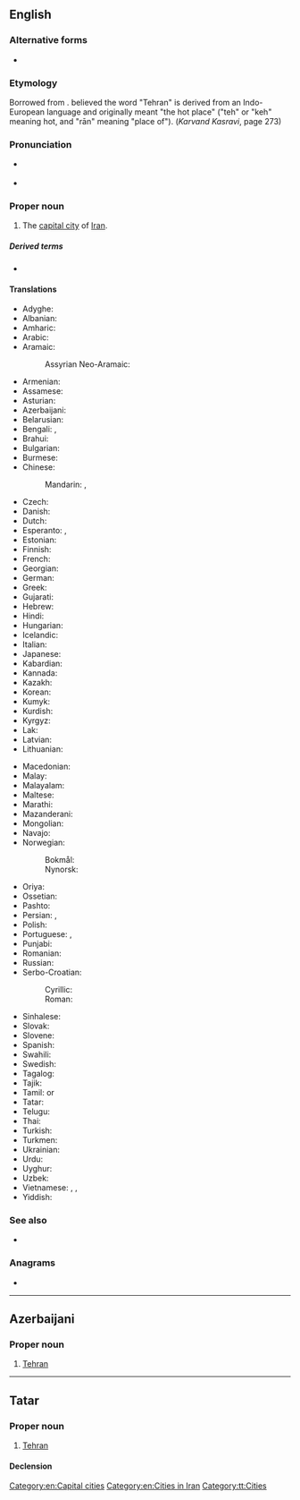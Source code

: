 ==English==
{{wikipedia}}

===Alternative forms===
* {{l|en|Teheran}}

===Etymology===
Borrowed from {{bor|en|fa|تهران|tr=tehrân}}. {{w|Ahmad Kasravi}} believed the word "Tehran" is derived from an Indo-European language and originally meant "the hot place" ("teh" or "keh" meaning hot, and "rān" meaning "place of"). (''Karvand Kasravi'', page 273)

===Pronunciation===
* {{a|UK}} {{IPA|/ˈtɛ.ɹæn/|/ˈteəɹ.ɑːn/|lang=en}}
* {{audio|En-Tehran.ogg|Audio|lang=en}}

===Proper noun===
{{en-proper noun}}

# The [[capital city]] of [[Iran]].

=====Derived terms=====
* {{l|en|Tehranian}}

====Translations====
{{trans-top|capital of Iran}}
* Adyghe: {{t|ady|Тегеран}}
* Albanian: {{t|sq|Teheran|m}}
* Amharic: {{t|am|ቴህራን||sc=Ethi}}
* Arabic: {{t|ar|طِهْرَان|m}}
* Aramaic:
*: Assyrian Neo-Aramaic: {{t|aii|ܛܗܪܢ|sc=Syrc}}
* Armenian: {{t+|hy|Թեհրան|sc=Armn}}
* Assamese: {{t|as|তেহৰাণ}}
* Asturian: {{t|ast|Teḥrán}}
* Azerbaijani: {{t+|az|Tehran}}
* Belarusian: {{t|be|Тэгера́н|m|sc=Cyrl}}
* Bengali: {{t|bn|তেহরান|sc=Beng}}, {{t|bn|তেহ্রাণ|sc=Beng}}
* Brahui: {{t|brh|Taerán}}
* Bulgarian: {{t|bg|Техера́н|m|sc=Cyrl}}
* Burmese: {{t|my|တီဟီရန်}}
* Chinese:
*: Mandarin: {{t+|cmn|德黑蘭|sc=Hani}}, {{t+|cmn|德黑兰|tr=Déhēilán|sc=Hani}}
* Czech: {{t+|cs|Teherán|m}}
* Danish: {{t|da|Teheran}}
* Dutch: {{t+|nl|Teheran|n}}
* Esperanto: {{t+|eo|Teherano}}, {{t|eo|Tehrano}}
* Estonian: {{t+|et|Teheran}}
* Finnish: {{t+|fi|Teheran}}
* French: {{t+|fr|Téhéran|m}}
* Georgian: {{t+|ka|თეირანი|sc=Geor}}
* German: {{t+|de|Teheran|n}}
* Greek: {{t+|el|Τεχεράνη|sc=Grek}}
* Gujarati: {{t|gu|તેહરાન|sc=Gujr}}
* Hebrew: {{t|he|טֶהֱרָאן|f|tr=teherán}}
* Hindi: {{t|hi|तेहरान|f|sc=Deva}}
* Hungarian: {{t+|hu|Teherán}}
* Icelandic: {{t|is|Teheran}}
* Italian: {{t+|it|Teheran}}
* Japanese: {{t+|ja|テヘラン|tr=Teheran}}
* Kabardian: {{t|kbd|Дыхьэрэн}}
* Kannada: {{t|kn|ತೆಹ್ರಾನ್}}
* Kazakh: {{t|kk|Тегеран}}
* Korean: {{t|ko|^테헤란}}
* Kumyk: {{t|kum|Тегьран|sc=Cyrl}}
* Kurdish: {{t+|ku|Taran}}
* Kyrgyz: {{t|ky|Тегеран}}
* Lak: {{t|lbe|Тегьеран|sc=Cyrl}}
* Latvian: {{t|lv|Teherāna|f}}
* Lithuanian: {{t|lt|Teheranas|m}}
{{trans-mid}}
* Macedonian: {{t|mk|Техеран|m}}
* Malay: {{t|ms|Teheran}}
* Malayalam: {{t|ml|ടെഹ്റാൻ}}
* Maltese: {{t|mt|Teħran|m}}
* Marathi: {{t|mr|तेहरान}}
* Mazanderani: {{t|mzn|تهرون|tr=tehrun|sc=fa-Arab}}
* Mongolian: {{t|mn|Тегеран|sc=Cyrl}}
* Navajo: {{t|nv|Tʼehewan}}
* Norwegian:
*: Bokmål: {{t|nb|Teheran}}
*: Nynorsk: {{t|nn|Teheran}}
* Oriya: {{t|or|ତେହେରାନ}}
* Ossetian: {{t|os|Тӕхран}}
* Pashto: {{t|ps|تهران|tr=tehrān|sc=ps-Arab}}
* Persian: {{t+|fa|تهران|tr=tehrân|sc=fa-Arab}}, {{t|fa|تهرون|tr=tehrun|sc=fa-Arab}}
* Polish: {{t+|pl|Teheran|m}}
* Portuguese: {{t+|pt|Teerã|f}} {{qualifier|Brazil}}, {{t+|pt|Teerão|f}} {{qualifier|Portugal}}
* Punjabi: {{t|pa|ਤਿਹ੍ਰਾਨ|tr=tihrān|sc=Guru}}
* Romanian: {{t+|ro|Teheran}}
* Russian: {{t+|ru|Тегера́н|m}}
* Serbo-Croatian:
*: Cyrillic: {{t|sh|Те̏хера̄н|m|sc=Cyrl}}
*: Roman: {{t+|sh|Tȅherān|m}}
* Sinhalese: {{t|si|ටෙහ්රාන්}}
* Slovak: {{t|sk|Teherán|m}}
* Slovene: {{t|sl|Teheran|m}}
* Spanish: {{t+|es|Teherán|m}}
* Swahili: {{t|sw|Tehran}}
* Swedish: {{t+|sv|Teheran}}
* Tagalog: {{t|tl|Teherán}}
* Tajik: {{t+|tg|Теҳрон|sc=Cyrl}}
* Tamil: {{t+|ta|தெஹரான்|sc=Taml}} or {{t|ta|தெகுரான்|sc=Taml}}
* Tatar: {{t|tt|Техран|sc=Cyrl}}
* Telugu: {{t|te|టెహరాన|sc=Telu}}
* Thai: {{t|th|เตหะราน}}
* Turkish: {{t+|tr|Tahran}}
* Turkmen: {{t|tk|Tähran}}
* Ukrainian: {{t|uk|Тегера́н|m|sc=Cyrl}}
* Urdu: {{t|ur|تہران|f|tr=tehrān|sc=ur-Arab}}
* Uyghur: {{t|ug|تېھران|sc=ug-Arab}}
* Uzbek: {{t|uz|Tehron}}
* Vietnamese: {{t|vi|Tehran}}, {{t|vi|Têhêran}}, {{t|vi|Têhêrăng}}
* Yiddish: {{t|yi|טעהראן}}
{{trans-bottom}}

===See also===
* {{list:provinces of Iran/en}}

===Anagrams===
* {{anagrams|en|a=aehnrt|anther|arthen|harten|nather|thenar}}

[[Category:en:Capital cities]]
[[Category:en:Cities in Iran]]

----

==Azerbaijani==

===Proper noun===
{{head|az|proper noun}}

# [[Tehran]]

{{topics|az|Capital cities|Cities in Iran}}

----

==Tatar==

===Proper noun===
{{tt-pos|proper noun|l}}

# [[Tehran#English|Tehran]]

====Declension====
{{tt-latin-noun|nıñ|ga|nı|da|dan}}

[[Category:tt:Cities]]